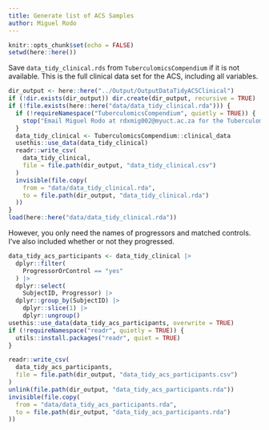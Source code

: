 ```yaml
---
title: Generate list of ACS Samples
author: Miguel Rodo
---
```


```r
knitr::opts_chunk$set(echo = FALSE)
setwd(here::here())
```
  
Save `data_tidy_clinical.rds` from `TuberculomicsCompendium` if it is not available. This is the full clinical data set for the ACS, including all variables.
```r
dir_output <- here::here("../Output/OutputDataTidyACSClinical")
if (!dir.exists(dir_output)) dir.create(dir_output, recursive = TRUE)
if (!file.exists(here::here("data/data_tidy_clinical.rda"))) {
  if (!requireNamespace("TuberculomicsCompendium", quietly = TRUE)) {
    stop("Email Miguel Rodo at rdxmig002@myuct.ac.za for the TuberculomicsCompendium package")
  }
  data_tidy_clinical <- TuberculomicsCompendium::clinical_data
  usethis::use_data(data_tidy_clinical)
  readr::write_csv(
    data_tidy_clinical,
    file = file.path(dir_output, "data_tidy_clinical.csv")
  )
  invisible(file.copy(
    from = "data/data_tidy_clinical.rda",
    to = file.path(dir_output, "data_tidy_clinical.rda")
  ))
}
load(here::here("data/data_tidy_clinical.rda"))
```

However, you only need the names of progressors and matched controls. I've also included whether or not they progressed.

```r
data_tidy_acs_participants <- data_tidy_clinical |>
  dplyr::filter(
    ProgressorOrControl == "yes"
  ) |>
  dplyr::select(
    SubjectID, Progressor) |>
  dplyr::group_by(SubjectID) |>
    dplyr::slice(1) |>
    dplyr::ungroup()
usethis::use_data(data_tidy_acs_participants, overwrite = TRUE)
if (!requireNamespace("readr", quietly = TRUE)) {
  utils::install.packages("readr", quiet = TRUE)
}

readr::write_csv(
  data_tidy_acs_participants,
  file = file.path(dir_output, "data_tidy_acs_participants.csv")
)
unlink(file.path(dir_output, "data_tidy_acs_participants.rda"))
invisible(file.copy(
  from = "data/data_tidy_acs_participants.rda",
  to = file.path(dir_output, "data_tidy_acs_participants.rda")
))
```